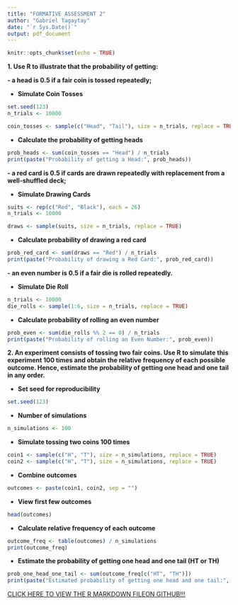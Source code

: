---
title: "FORMATIVE ASSESSMENT 2"
author: "Gabriel Tagaytay"
date: "`r Sys.Date()`"
output: pdf_document
---

```{r setup, include=FALSE}
knitr::opts_chunk$set(echo = TRUE)
```

**1. Use R to illustrate that the probability of getting:**  

**- a head is 0.5 if a fair coin is tossed repeatedly;**  

* **Simulate Coin Tosses**
```{r}
set.seed(123)
n_trials <- 10000

coin_tosses <- sample(c("Head", "Tail"), size = n_trials, replace = TRUE)
```

* **Calculate the probability of getting heads**  
```{r}
prob_heads <- sum(coin_tosses == "Head") / n_trials
print(paste("Probability of getting a Head:", prob_heads))
```  

**- a red card is 0.5 if cards are drawn repeatedly with replacement from a well-shuffled deck;**  

* **Simulate Drawing Cards**
```{r}
suits <- rep(c("Red", "Black"), each = 26)
n_trials <- 10000

draws <- sample(suits, size = n_trials, replace = TRUE)
``` 

* **Calculate probability of drawing a red card**  
```{r}
prob_red_card <- sum(draws == "Red") / n_trials
print(paste("Probability of drawing a Red Card:", prob_red_card))
```  

**- an even number is 0.5 if a fair die is rolled repeatedly.**  

* **Simulate Die Roll**  
```{r}
n_trials <- 10000
die_rolls <- sample(1:6, size = n_trials, replace = TRUE)
```

* **Calculate probability of rolling an even number**  
```{r}
prob_even <- sum(die_rolls %% 2 == 0) / n_trials
print(paste("Probability of rolling an Even Number:", prob_even))
```  



**2. An experiment consists of tossing two fair coins. Use R to simulate this experiment 100 times and obtain the relative frequency of each possible outcome. Hence, estimate the probability of getting one head and one tail in any order.**  

* **Set seed for reproducibility**  
```{r}
set.seed(123)
```

* **Number of simulations**
```{r}
n_simulations <- 100
```

* **Simulate tossing two coins 100 times**
```{r}
coin1 <- sample(c("H", "T"), size = n_simulations, replace = TRUE)
coin2 <- sample(c("H", "T"), size = n_simulations, replace = TRUE)
```

* **Combine outcomes**
```{r}
outcomes <- paste(coin1, coin2, sep = "")
```

* **View first few outcomes**  
```{r}
head(outcomes)
```
* **Calculate relative frequency of each outcome**  
```{r}
outcome_freq <- table(outcomes) / n_simulations
print(outcome_freq)
```
* **Estimate the probability of getting one head and one tail (HT or TH)**  
```{r}
prob_one_head_one_tail <- sum(outcome_freq[c("HT", "TH")])
print(paste("Estimated probability of getting one head and one tail:", prob_one_head_one_tail))
```





[CLICK HERE TO VIEW THE R MARKDOWN FILEON GITHUB!!!](https://github.com/gabriyeeel/Formattive-Assessments-Files/blob/main/FA2.Rmd)
